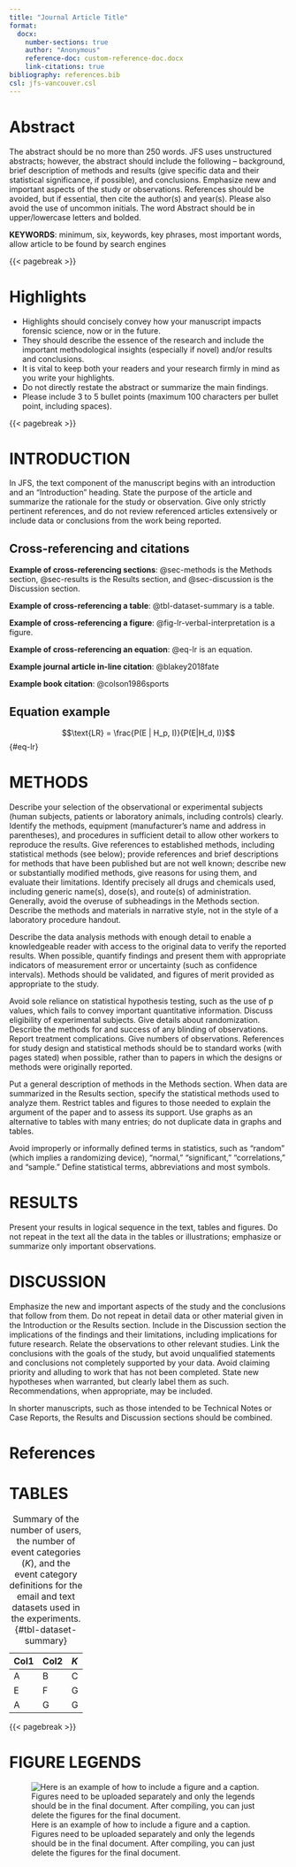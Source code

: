 ```yaml
---
title: "Journal Article Title"
format: 
  docx:
    number-sections: true
    author: "Anonymous"
    reference-doc: custom-reference-doc.docx
    link-citations: true
bibliography: references.bib
csl: jfs-vancouver.csl
---
```


# Abstract {.unnumbered}

The abstract should be no more than 250 words. JFS uses unstructured abstracts; however, the abstract should include the following – background, brief description of methods and results (give specific data and their statistical significance, if possible), and conclusions. Emphasize new and important aspects of the study or observations. References should be avoided, but if essential, then cite the author(s) and year(s). Please also avoid the use of uncommon initials. The word Abstract should be in upper/lowercase letters and bolded.

**KEYWORDS**: minimum, six, keywords, key phrases, most important words, allow article to be found by search engines

{{< pagebreak >}} 

# Highlights {.unnumbered}

* Highlights should concisely convey how your manuscript impacts forensic science, now or in the future. 
* They should describe the essence of the research and include the important methodological insights (especially if novel) and/or results and conclusions.
* It is vital to keep both your readers and your research firmly in mind as you write your highlights. 
* Do not directly restate the abstract or summarize the main findings.
* Please include 3 to 5 bullet points (maximum 100 characters per bullet point, including spaces).

{{< pagebreak >}}

# INTRODUCTION {#sec-introduction}

In JFS, the text component of the manuscript begins with an introduction and an "Introduction" heading. State the purpose of the article and summarize the rationale for the study or observation. Give only strictly pertinent references, and do not review referenced articles extensively or include data or conclusions from the work being reported.

## Cross-referencing and citations

**Example of cross-referencing sections**: @sec-methods is the Methods section, @sec-results is the Results section, and @sec-discussion is the Discussion section.

**Example of cross-referencing a table**: @tbl-dataset-summary is a table.

**Example of cross-referencing a figure**: @fig-lr-verbal-interpretation is a figure.

**Example of cross-referencing an equation**: @eq-lr is an equation.

**Example journal article in-line citation**: @blakey2018fate

**Example book citation**: @colson1986sports


## Equation example
$$\text{LR} = \frac{P(E | H_p, I)}{P(E|H_d, I)}$${#eq-lr}

# METHODS {#sec-methods}

Describe your selection of the observational or experimental subjects (human subjects, patients or laboratory animals, including controls) clearly. Identify the methods, equipment (manufacturer's name and address in parentheses), and procedures in sufficient detail to allow other workers to reproduce the results. Give references to established methods, including statistical methods (see below); provide references and brief descriptions for methods that have been published but are not well known; describe new or substantially modified methods, give reasons for using them, and evaluate their limitations. Identify precisely all drugs and chemicals used, including generic name(s), dose(s), and route(s) of administration. Generally, avoid the overuse of subheadings in the Methods section. Describe the methods and materials in narrative style, not in the style of a laboratory procedure handout.

Describe the data analysis methods with enough detail to enable a knowledgeable reader with access to the original data to verify the reported results. When possible, quantify findings and present them with appropriate indicators of measurement error or uncertainty (such as confidence intervals).  Methods should be validated, and figures of merit provided as appropriate to the study.

Avoid sole reliance on statistical hypothesis testing, such as the use of p values, which fails to convey important quantitative information. Discuss eligibility of experimental subjects. Give details about randomization. Describe the methods for and success of any blinding of observations. Report treatment complications. Give numbers of observations. References for study design and statistical methods should be to standard works (with pages stated) when possible, rather than to papers in which the designs or methods were originally reported.

Put a general description of methods in the Methods section. When data are summarized in the Results section, specify the statistical methods used to analyze them. Restrict tables and figures to those needed to explain the argument of the paper and to assess its support. Use graphs as an alternative to tables with many entries; do not duplicate data in graphs and tables.

Avoid improperly or informally defined terms in statistics, such as "random" (which implies a randomizing device), "normal," "significant," "correlations," and "sample." Define statistical terms, abbreviations and most symbols.

# RESULTS {#sec-results}

Present your results in logical sequence in the text, tables and figures. Do not repeat in the text all the data in the tables or illustrations; emphasize or summarize only important observations.

# DISCUSSION {#sec-discussion}

Emphasize the new and important aspects of the study and the conclusions that follow from them. Do not repeat in detail data or other material given in the Introduction or the Results section. Include in the Discussion section the implications of the findings and their limitations, including implications for future research. Relate the observations to other relevant studies. Link the conclusions with the goals of the study, but avoid unqualified statements and conclusions not completely supported by your data. Avoid claiming priority and alluding to work that has not been completed. State new hypotheses when warranted, but clearly label them as such. Recommendations, when appropriate, may be included.

In shorter manuscripts, such as those intended to be Technical Notes or Case Reports, the Results and Discussion sections should be combined.


# References {.unnumbered}

::: {#refs}
:::

# TABLES {.unnumbered}

|Col1 | Col2 | $K$ |
|------|------|------|
| A    | B    | C    |
| E    | F    | G    |
| A    | G    | G    |
: Summary of the number of users, the number of event categories ($K$), and the event category definitions for the email and text datasets used in the experiments. {#tbl-dataset-summary}


{{< pagebreak >}}


# FIGURE LEGENDS {.unnumbered}

![Here is an example of how to include a figure and a caption. Figures need to be uploaded separately and only the legends should be in the final document. After compiling, you can just delete the figures for the final document.](figures/lr-verbal-interpretation.png){#fig-lr-verbal-interpretation}

